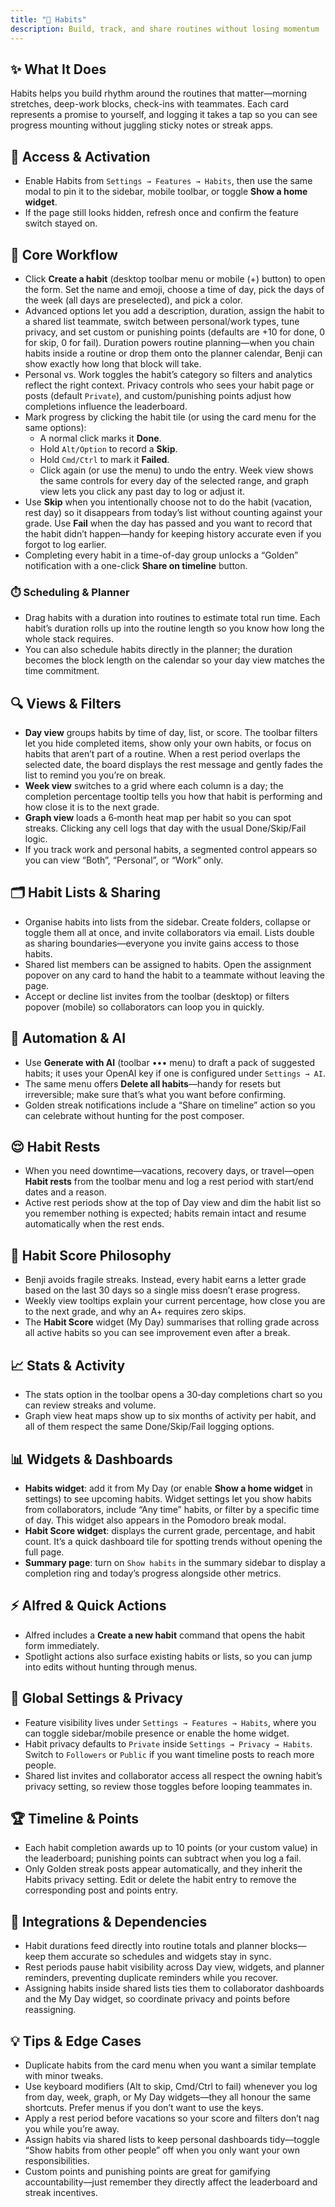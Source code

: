 ```yaml
---
title: "🌱 Habits"
description: Build, track, and share routines without losing momentum
---
```


## ✨ What It Does

Habits helps you build rhythm around the routines that matter—morning stretches, deep-work blocks, check-ins with teammates. Each card represents a promise to yourself, and logging it takes a tap so you can see progress mounting without juggling sticky notes or streak apps.

## 🚪 Access & Activation

- Enable Habits from `Settings → Features → Habits`, then use the same modal to pin it to the sidebar, mobile toolbar, or toggle **Show a home widget**.
- If the page still looks hidden, refresh once and confirm the feature switch stayed on.

## 🧭 Core Workflow

- Click **Create a habit** (desktop toolbar menu or mobile (+) button) to open the form. Set the name and emoji, choose a time of day, pick the days of the week (all days are preselected), and pick a color.
- Advanced options let you add a description, duration, assign the habit to a shared list teammate, switch between personal/work types, tune privacy, and set custom or punishing points (defaults are +10 for done, 0 for skip, 0 for fail). Duration powers routine planning—when you chain habits inside a routine or drop them onto the planner calendar, Benji can show exactly how long that block will take.
- Personal vs. Work toggles the habit’s category so filters and analytics reflect the right context. Privacy controls who sees your habit page or posts (default `Private`), and custom/punishing points adjust how completions influence the leaderboard.
- Mark progress by clicking the habit tile (or using the card menu for the same options):
  - A normal click marks it **Done**.
  - Hold `Alt/Option` to record a **Skip**.
  - Hold `Cmd/Ctrl` to mark it **Failed**.
  - Click again (or use the menu) to undo the entry. Week view shows the same controls for every day of the selected range, and graph view lets you click any past day to log or adjust it.
- Use **Skip** when you intentionally choose not to do the habit (vacation, rest day) so it disappears from today’s list without counting against your grade. Use **Fail** when the day has passed and you want to record that the habit didn’t happen—handy for keeping history accurate even if you forgot to log earlier.
- Completing every habit in a time-of-day group unlocks a “Golden” notification with a one-click **Share on timeline** button.

### ⏱️ Scheduling & Planner

- Drag habits with a duration into routines to estimate total run time. Each habit’s duration rolls up into the routine length so you know how long the whole stack requires.
- You can also schedule habits directly in the planner; the duration becomes the block length on the calendar so your day view matches the time commitment.

## 🔍 Views & Filters

- **Day view** groups habits by time of day, list, or score. The toolbar filters let you hide completed items, show only your own habits, or focus on habits that aren’t part of a routine. When a rest period overlaps the selected date, the board displays the rest message and gently fades the list to remind you you’re on break.
- **Week view** switches to a grid where each column is a day; the completion percentage tooltip tells you how that habit is performing and how close it is to the next grade.
- **Graph view** loads a 6‑month heat map per habit so you can spot streaks. Clicking any cell logs that day with the usual Done/Skip/Fail logic.
- If you track work and personal habits, a segmented control appears so you can view “Both”, “Personal”, or “Work” only.

## 🗂️ Habit Lists & Sharing

- Organise habits into lists from the sidebar. Create folders, collapse or toggle them all at once, and invite collaborators via email. Lists double as sharing boundaries—everyone you invite gains access to those habits.
- Shared list members can be assigned to habits. Open the assignment popover on any card to hand the habit to a teammate without leaving the page.
- Accept or decline list invites from the toolbar (desktop) or filters popover (mobile) so collaborators can loop you in quickly.

## 🤖 Automation & AI

- Use **Generate with AI** (toolbar ••• menu) to draft a pack of suggested habits; it uses your OpenAI key if one is configured under `Settings → AI`.
- The same menu offers **Delete all habits**—handy for resets but irreversible; make sure that’s what you want before confirming.
- Golden streak notifications include a “Share on timeline” action so you can celebrate without hunting for the post composer.

## 😌 Habit Rests

- When you need downtime—vacations, recovery days, or travel—open **Habit rests** from the toolbar menu and log a rest period with start/end dates and a reason.
- Active rest periods show at the top of Day view and dim the habit list so you remember nothing is expected; habits remain intact and resume automatically when the rest ends.

## 🎯 Habit Score Philosophy

- Benji avoids fragile streaks. Instead, every habit earns a letter grade based on the last 30 days so a single miss doesn’t erase progress.
- Weekly view tooltips explain your current percentage, how close you are to the next grade, and why an A+ requires zero skips.
- The **Habit Score** widget (My Day) summarises that rolling grade across all active habits so you can see improvement even after a break.

## 📈 Stats & Activity

- The stats option in the toolbar opens a 30‑day completions chart so you can review streaks and volume.
- Graph view heat maps show up to six months of activity per habit, and all of them respect the same Done/Skip/Fail logging options.

## 📊 Widgets & Dashboards

- **Habits widget**: add it from My Day (or enable **Show a home widget** in settings) to see upcoming habits. Widget settings let you show habits from collaborators, include “Any time” habits, or filter by a specific time of day. This widget also appears in the Pomodoro break modal.
- **Habit Score widget**: displays the current grade, percentage, and habit count. It’s a quick dashboard tile for spotting trends without opening the full page.
- **Summary page**: turn on `Show habits` in the summary sidebar to display a completion ring and today’s progress alongside other metrics.

## ⚡ Alfred & Quick Actions

- Alfred includes a **Create a new habit** command that opens the habit form immediately.
- Spotlight actions also surface existing habits or lists, so you can jump into edits without hunting through menus.

## 🔐 Global Settings & Privacy

- Feature visibility lives under `Settings → Features → Habits`, where you can toggle sidebar/mobile presence or enable the home widget.
- Habit privacy defaults to `Private` inside `Settings → Privacy → Habits`. Switch to `Followers` or `Public` if you want timeline posts to reach more people.
- Shared list invites and collaborator access all respect the owning habit’s privacy setting, so review those toggles before looping teammates in.

## 🏆 Timeline & Points

- Each habit completion awards up to 10 points (or your custom value) in the leaderboard; punishing points can subtract when you log a fail.
- Only Golden streak posts appear automatically, and they inherit the Habits privacy setting. Edit or delete the habit entry to remove the corresponding post and points entry.

## 🔗 Integrations & Dependencies

- Habit durations feed directly into routine totals and planner blocks—keep them accurate so schedules and widgets stay in sync.
- Rest periods pause habit visibility across Day view, widgets, and planner reminders, preventing duplicate reminders while you recover.
- Assigning habits inside shared lists ties them to collaborator dashboards and the My Day widget, so coordinate privacy and points before reassigning.

## 💡 Tips & Edge Cases

- Duplicate habits from the card menu when you want a similar template with minor tweaks.
- Use keyboard modifiers (Alt to skip, Cmd/Ctrl to fail) whenever you log from day, week, graph, or My Day widgets—they all honour the same shortcuts. Prefer menus if you don’t want to use the keys.
- Apply a rest period before vacations so your score and filters don’t nag you while you’re away.
- Assign habits via shared lists to keep personal dashboards tidy—toggle “Show habits from other people” off when you only want your own responsibilities.
- Custom points and punishing points are great for gamifying accountability—just remember they directly affect the leaderboard and streak incentives.
